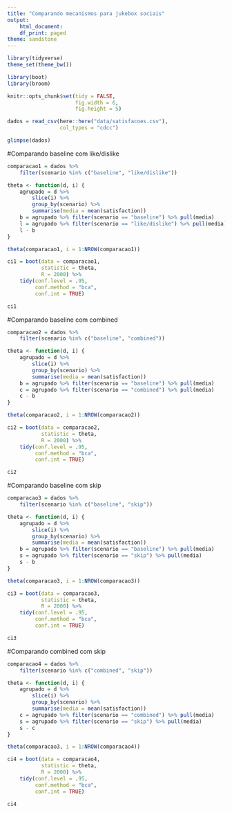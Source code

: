 ```yaml
---
title: "Comparando mecanismos para jukebox sociais"
output:
    html_document:
    df_print: paged
theme: sandstone
---
```


```r
library(tidyverse)
theme_set(theme_bw())

library(boot)
library(broom)

knitr::opts_chunk$set(tidy = FALSE,
                      fig.width = 6,
                      fig.height = 5)

```

```r
dados = read_csv(here::here("data/satisfacoes.csv"), 
                 col_types = "cdcc") 

glimpse(dados)
```

#Comparando baseline com like/dislike
```r
comparacao1 = dados %>% 
    filter(scenario %in% c("baseline", "like/dislike"))

theta <- function(d, i) {
    agrupado = d %>% 
        slice(i) %>% 
        group_by(scenario) %>% 
        summarise(media = mean(satisfaction))
    b = agrupado %>% filter(scenario == "baseline") %>% pull(media)
    l = agrupado %>% filter(scenario == "like/dislike") %>% pull(media)
    l - b
}

theta(comparacao1, i = 1:NROW(comparacao1))
```

```r
ci1 = boot(data = comparacao1,
           statistic = theta,
           R = 2000) %>%
    tidy(conf.level = .95,
         conf.method = "bca",
         conf.int = TRUE)

ci1
```

#Comparando baseline com combined
```r
comparacao2 = dados %>% 
    filter(scenario %in% c("baseline", "combined"))

theta <- function(d, i) {
    agrupado = d %>% 
        slice(i) %>% 
        group_by(scenario) %>% 
        summarise(media = mean(satisfaction))
    b = agrupado %>% filter(scenario == "baseline") %>% pull(media)
    c = agrupado %>% filter(scenario == "combined") %>% pull(media)
    c - b
}

theta(comparacao2, i = 1:NROW(comparacao2))
```

```r
ci2 = boot(data = comparacao2,
           statistic = theta,
           R = 2000) %>%
    tidy(conf.level = .95,
         conf.method = "bca",
         conf.int = TRUE)

ci2
```

#Comparando baseline com skip
```r
comparacao3 = dados %>% 
    filter(scenario %in% c("baseline", "skip"))

theta <- function(d, i) {
    agrupado = d %>% 
        slice(i) %>% 
        group_by(scenario) %>% 
        summarise(media = mean(satisfaction))
    b = agrupado %>% filter(scenario == "baseline") %>% pull(media)
    s = agrupado %>% filter(scenario == "skip") %>% pull(media)
    s - b
}

theta(comparacao3, i = 1:NROW(comparacao3))
```

```r
ci3 = boot(data = comparacao3,
           statistic = theta,
           R = 2000) %>%
    tidy(conf.level = .95,
         conf.method = "bca",
         conf.int = TRUE)

ci3
```

#Comparando combined com skip
```r
comparacao4 = dados %>% 
    filter(scenario %in% c("combined", "skip"))

theta <- function(d, i) {
    agrupado = d %>% 
        slice(i) %>% 
        group_by(scenario) %>% 
        summarise(media = mean(satisfaction))
    c = agrupado %>% filter(scenario == "combined") %>% pull(media)
    s = agrupado %>% filter(scenario == "skip") %>% pull(media)
    s - c
}

theta(comparacao3, i = 1:NROW(comparacao4))
```

```r
ci4 = boot(data = comparacao4,
           statistic = theta,
           R = 2000) %>%
    tidy(conf.level = .95,
         conf.method = "bca",
         conf.int = TRUE)

ci4
```